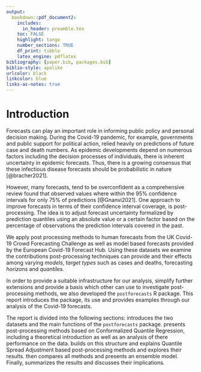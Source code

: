 ```yaml
---
output:
  bookdown::pdf_document2:
    includes:
      in_header: preamble.tex
    toc: FALSE
    highlight: tango
    number_sections: TRUE
    df_print: tibble
    latex_engine: pdflatex
bibliography: [paper.bib, packages.bib]
biblio-style: apalike
urlcolor: black
linkcolor: blue
links-as-notes: true
---
```


# Introduction {#conclusion}

Forecasts can play an important role in informing public policy and personal decision making. During the Covid-19 pandemic, for example, governments and public support for political action, relied heavily on predictions of future case and death numbers. As epidemic developments depend on numerous factors including the decision processes of individuals, there is inherent uncertainty in epidemic forecasts. Thus, there is a growing consensus that these infectious disease forecasts should be probabilistic in nature [@bracher2021]. 

However, many forecasts, tend to be overconfident as a comprehensive review found that observed values where within the $95\%$ confidence intervals for only $75\%$ of predictions [@Gnanvi2021]. One approach to improve forecasts in terms of their confidence interval coverage, is post-processing. The idea is to adjust forecast uncertainty formalized by prediction quantiles using an absolute value or a certain factor based on the percentage of observations the prediction intervals covered in the past.

We apply post processing methods to human forecasts from the UK Covid-19 Crowd Forecasting Challenge as well as model based forecasts provided by the European Covid-19 Forecast Hub. Using these datasets we examine the contributions post-processing techniques can provide and their effects among varying *models*, *target types* such as cases and deaths, forecasting *horizons* and *quantiles*.

In order to provide a suitable infrastructure for our analysis, simplify further extensions and provide a basis which other can use to investigate post-processing methods, we also developed the `postforecasts` R package. This report introduces the package, its use and provides examples through our analysis of the Covid-19 forecasts.

The report is divided into the following sections: \Cref{#analysis-tools} introduces the two datasets and the main functions of the `postforecasts` package. \Cref{#cqr} presents post-processing methods based on Conformalized Quantile Regression, including a theoretical introduction as well as an analysis of there performance on the data. \Cref{#qsa} builds on this structure and explains Quantile Spread Adjustment based post-processing methods and explores their results. \Cref{#comparison} then compares all methods and presents an ensemble model. Finally, \Cref{#conclusion} summarizes the results and discusses their implications.
